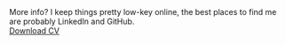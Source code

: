 
<div className="container flex flex-col items-center gap-12 p-10">
  <div className="flex flex-col gap-6 max-w-[50ch]">
    <Typography variant="heading" size="medium" as="h2">
      More info?
    </Typography>
    <Typography variant="body" size="medium" className="whitespace-nowrap">
      I keep things pretty low-key online, the best places to find me are probably LinkedIn and GitHub.
    </Typography>
  </div>
  <div className="flex flex-row gap-16 justify-center">
    <div className="flex flex-row gap-5 justify-center">
      <a
        href="https://github.com/electricdreammachine"
        >
        <Github className="fill-primary-tint h-[40px] w-[40px] hover:fill-accent-white" />
      </a>
      <a
        href="https://www.linkedin.com/in/olivermichaelsmith"
        >
        <LinkedIn className="fill-primary-tint h-[40px] w-[40px] hover:fill-accent-white" />
      </a>
    </div>
    <a
      href="CV_Oliver_Smith.pdf"
      download
      className="btn flex h-[40px] min-h-0 items-center bg-primary-tint text-secondary hover:bg-accent-white relative rounded-full border-none before:w-[30px] before:h-[30px] before:block before:absolute before:-right-[32px] before:-top-0 before:mask-[url('/pixel-sparkle-tr.svg')] before:bg-cover before:bg-no-repeat before:bg-gradient-to-r before:from-primary-tint before:to-secondary before:-scale-x-100 after:w-[35px] after:h-[30px] after:block after:absolute after:-left-[32px] after:-top-0 after:mask-[url('/pixel-sparkle-tr.svg')] after:bg-cover after:bg-no-repeat after:bg-primary-tint after:-scale-x-100 after:bg-gradient-to-l after:from-primary-tint after:to-secondary"
    >
      <File className="w-[20px] h-[20px]" />
      Download CV
    </a>
  </div>
</div>
